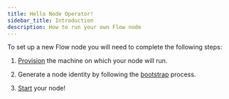 ```yaml
---
title: Hello Node Operator!
sidebar_title: Introduction
description: How to run your own Flow node
---
```


To set up a new Flow node you will need to complete the following steps:

1. [Provision](/node-operation/node-setup) the machine on which your node will run.

2. Generate a node identity by following the [bootstrap](/node-operation/node-bootstrap) process.

3. [Start](/node-operation/node-bootstrap#step-2---getting-ready-to-start-your-flow-node) your node!




